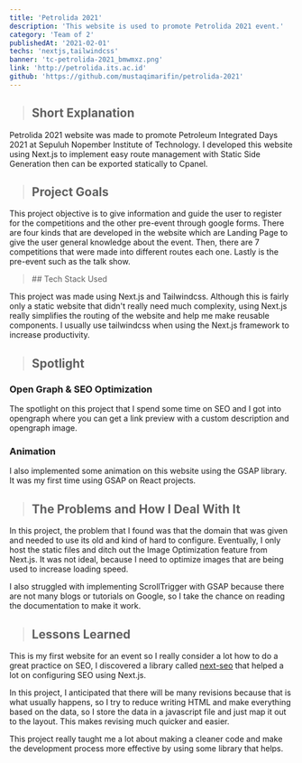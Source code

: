 ```yaml
---
title: 'Petrolida 2021'
description: 'This website is used to promote Petrolida 2021 event.'
category: 'Team of 2'
publishedAt: '2021-02-01'
techs: 'nextjs,tailwindcss'
banner: 'tc-petrolida-2021_bmwmxz.png'
link: 'http://petrolida.its.ac.id'
github: 'https://github.com/mustaqimarifin/petrolida-2021'
---
```


> ## Short Explanation

Petrolida 2021 website was made to promote Petroleum Integrated Days 2021 at Sepuluh Nopember Institute of Technology. I developed this website using Next.js to implement easy route management with Static Side Generation then can be exported statically to Cpanel.

> ## Project Goals

This project objective is to give information and guide the user to
register for the competitions and the other pre-event through google
forms. There are four kinds that are developed in the website which
are Landing Page to give the user general knowledge about the event.
Then, there are 7 competitions that were made into different routes
each one. Lastly is the pre-event such as the talk show.

<blockquote className='with-icons'>
  ## Tech Stack Used
  <div class='not-prose mt-2'>
    <TechIcons techs={['nextjs', 'tailwindcss']} />
  </div>
</blockquote>

This project was made using Next.js and Tailwindcss. Although this is
fairly only a static website that didn't really need much complexity,
using Next.js really simplifies the routing of the website and help me
make reusable components. I usually use tailwindcss when using the
Next.js framework to increase productivity.

<SplitImage>
  <Split>
    <CloudinaryImg
      mdx
      className='!mb-0'
      publicId='mstqmarfn/petrolida-2021/ss1_pvyttb.png'
      width={800}
      height={2366}
      alt='Web Screenshot'
    />
  </Split>
  <Split>
    <CloudinaryImg
      mdx
      className='!mb-0'
      publicId='mstqmarfn/petrolida-2021/ss2_fpine4.png'
      width={800}
      height={2782}
      alt='Web Screenshot'
    />
  </Split>
</SplitImage>

> ## Spotlight

### Open Graph & SEO Optimization

The spotlight on this project that I spend some time on SEO and I got
into opengraph where you can get a link preview with a custom
description and opengraph image.

<CloudinaryImg
  mdx
  publicId='mstqmarfn/petrolida-2021/opengraph_prie5d'
  alt='opengraph'
  width={315}
  height={227}
/>

### Animation

I also implemented some animation on this website using the GSAP
library. It was my first time using GSAP on React projects.

> ## The Problems and How I Deal With It

In this project, the problem that I found was that the domain that was
given and needed to use its old and kind of hard to configure.
Eventually, I only host the static files and ditch out the Image
Optimization feature from Next.js. It was not ideal, because I need to
optimize images that are being used to increase loading speed.

I also struggled with implementing ScrollTrigger with GSAP because
there are not many blogs or tutorials on Google, so I take the chance
on reading the documentation to make it work.

> ## Lessons Learned

This is my first website for an event so I really consider a lot how
to do a great practice on SEO, I discovered a library called
[next-seo](https://github.com/garmeeh/next-seo)
that helped a lot on configuring SEO using Next.js.

In this project, I anticipated that there will be many revisions
because that is what usually happens, so I try to reduce writing HTML
and make everything based on the data, so I store the data in a
javascript file and just map it out to the layout. This makes revising
much quicker and easier.

This project really taught me a lot about making a cleaner code and
make the development process more effective by using some library that
helps.
